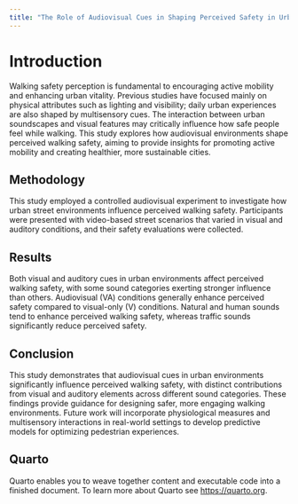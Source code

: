 ```yaml
---
title: "The Role of Audiovisual Cues in Shaping Perceived Safety in Urban Walking Environments"
---
```

# Introduction  

Walking safety perception is fundamental to encouraging active mobility and enhancing urban vitality. Previous studies have focused mainly on physical attributes such as lighting and visibility; daily urban experiences are also shaped by multisensory cues. The interaction between urban soundscapes and visual features may critically influence how safe people feel while walking. This study explores how audiovisual environments shape perceived walking safety, aiming to provide insights for promoting active mobility and creating healthier, more sustainable cities.
  

## Methodology  

This study employed a controlled audiovisual experiment to investigate how urban street environments influence perceived walking safety. Participants were presented with video-based street scenarios that varied in visual and auditory conditions, and their safety evaluations were collected.


## Results  
Both visual and auditory cues in urban environments affect perceived walking safety, with some sound categories exerting stronger influence than others. 
Audiovisual (VA) conditions generally enhance perceived safety compared to visual-only (V) conditions. 
Natural and human sounds tend to enhance perceived walking safety, whereas traffic sounds significantly reduce perceived safety.

## Conclusion
This study demonstrates that audiovisual cues in urban environments significantly influence perceived walking safety, with distinct contributions from visual and auditory elements across different sound categories. These findings provide guidance for designing safer, more engaging walking environments. Future work will incorporate physiological measures and multisensory interactions in real-world settings to develop predictive models for optimizing pedestrian experiences.





## Quarto

Quarto enables you to weave together content and executable code into a finished document. To learn more about Quarto see <https://quarto.org>.
